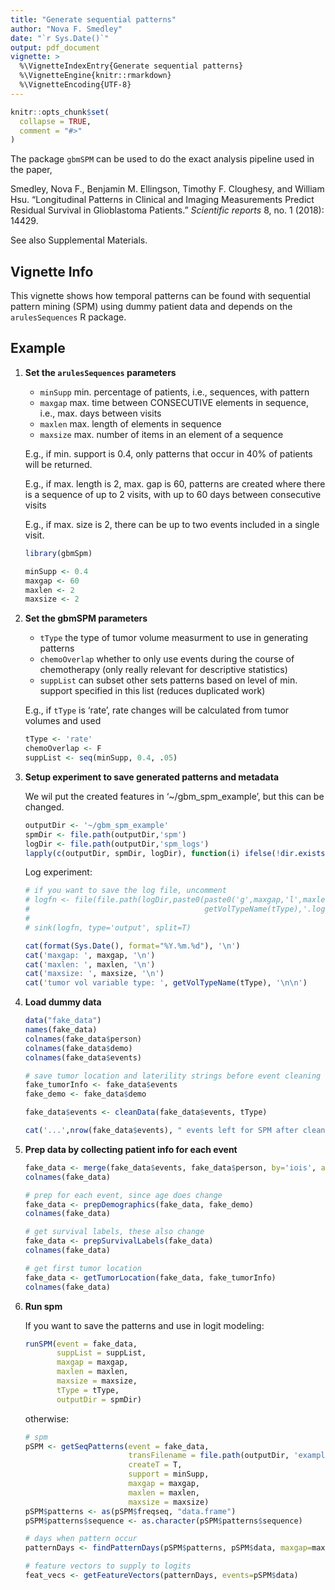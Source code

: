 ```yaml
---
title: "Generate sequential patterns"
author: "Nova F. Smedley"
date: "`r Sys.Date()`"
output: pdf_document
vignette: >
  %\VignetteIndexEntry{Generate sequential patterns}
  %\VignetteEngine{knitr::rmarkdown}
  %\VignetteEncoding{UTF-8}
---
```


```r
knitr::opts_chunk$set(
  collapse = TRUE,
  comment = "#>"
)
```

The package `gbmSPM` can be used to do the exact analysis pipeline used in the paper, 

Smedley, Nova F., Benjamin M. Ellingson, Timothy F. Cloughesy, and William Hsu. "Longitudinal Patterns in Clinical and Imaging Measurements Predict Residual Survival in Glioblastoma Patients." *Scientific reports* 8, no. 1 (2018): 14429.

See also Supplemental Materials.

## Vignette Info

This vignette shows how temporal patterns can be found with sequential pattern mining (SPM) using dummy patient data and depends on the `arulesSequences` R package.


## Example
1. **Set the `arulesSequences` parameters**

    * `minSupp` min. percentage of patients, i.e., sequences, with pattern
    * `maxgap` max. time between CONSECUTIVE elements in sequence, i.e., max. days between visits 
    * `maxlen` max. length of elements in sequence
    * `maxsize` max. number of items in an element of a sequence



    E.g., if min. support is 0.4, only patterns that occur in 40% of patients will be returned.

    E.g., if max. length is 2, max. gap is 60, patterns are created where there is a sequence of up to 2 visits, with up to 60 days between consecutive visits

    E.g., if max. size is 2, there can be up to two events included in a single visit.

    ```r
    library(gbmSpm)

    minSupp <- 0.4
    maxgap <- 60
    maxlen <- 2
    maxsize <- 2
    ```

1. **Set the gbmSPM parameters**

    * `tType` the type of tumor volume measurment to use in generating patterns
    * `chemoOverlap` whether to only use events during the course of chemotherapy (only really relevant for descriptive statistics)
    * `suppList` can subset other sets patterns based on level of min. support specified in this list (reduces duplicated work)

    E.g., if `tType` is 'rate', rate changes will be calculated from tumor volumes and used

    ```r
    tType <- 'rate'
    chemoOverlap <- F
    suppList <- seq(minSupp, 0.4, .05)
    ```


1. **Setup experiment to save generated patterns and metadata**

    We wil put the created features in '~/gbm_spm_example', but this can be changed.

    ```r
    outputDir <- '~/gbm_spm_example'
    spmDir <- file.path(outputDir,'spm')
    logDir <- file.path(outputDir,'spm_logs')
    lapply(c(outputDir, spmDir, logDir), function(i) ifelse(!dir.exists(i), dir.create(i, showWarnings = F, recursive = T), F) )
    ```

    Log experiment:

    ```r
    # if you want to save the log file, uncomment
    # logfn <- file(file.path(logDir,paste0(paste0('g',maxgap,'l',maxlen,'z',maxsize),'_',
    #                                       getVolTypeName(tType),'.log')), open='wt')
    #
    # sink(logfn, type='output', split=T)

    cat(format(Sys.Date(), format="%Y.%m.%d"), '\n')
    cat('maxgap: ', maxgap, '\n')
    cat('maxlen: ', maxlen, '\n')
    cat('maxsize: ', maxsize, '\n')
    cat('tumor vol variable type: ', getVolTypeName(tType), '\n\n')
    ```

1. **Load dummy data**

    ```r
    data("fake_data")
    names(fake_data)
    colnames(fake_data$person)
    colnames(fake_data$demo)
    colnames(fake_data$events)

    # save tumor location and laterility strings before event cleaning
    fake_tumorInfo <- fake_data$events
    fake_demo <- fake_data$demo

    fake_data$events <- cleanData(fake_data$events, tType)

    cat('...',nrow(fake_data$events), " events left for SPM after cleaning", '\n')
    ```

1. **Prep data by collecting patient info for each event**

    ```r
    fake_data <- merge(fake_data$events, fake_data$person, by='iois', all.x=T)
    colnames(fake_data)

    # prep for each event, since age does change
    fake_data <- prepDemographics(fake_data, fake_demo)
    colnames(fake_data)

    # get survival labels, these also change
    fake_data <- prepSurvivalLabels(fake_data)
    colnames(fake_data)

    # get first tumor location
    fake_data <- getTumorLocation(fake_data, fake_tumorInfo)
    colnames(fake_data)

    ```

1. **Run spm**

    If you want to save the patterns and use in logit modeling:

    ```r
    runSPM(event = fake_data,
           suppList = suppList,
           maxgap = maxgap,
           maxlen = maxlen,
           maxsize = maxsize,
           tType = tType,
           outputDir = spmDir)
    ```

    otherwise:

    ```r
    # spm
    pSPM <- getSeqPatterns(event = fake_data,
                           transFilename = file.path(outputDir, 'example_transactions.txt'),
                           createT = T,
                           support = minSupp,
                           maxgap = maxgap,
                           maxlen = maxlen,
                           maxsize = maxsize)
    pSPM$patterns <- as(pSPM$freqseq, "data.frame")
    pSPM$patterns$sequence <- as.character(pSPM$patterns$sequence)

    # days when pattern occur
    patternDays <- findPatternDays(pSPM$patterns, pSPM$data, maxgap=maxgap)

    # feature vectors to supply to logits
    feat_vecs <- getFeatureVectors(patternDays, events=pSPM$data)
    ```

